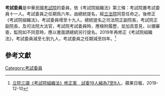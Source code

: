 {{Refimprove|time=2020-07-09T09:17:27+00:00}}
'''考試委員'''是中華民國[[考試院|考試院]]的委員，依《考試院組織法》第三條：考試院置考試委員十一人。考試委員之任期爲六年。由總統提名，經[[立法院|立法院]]同意任命之。後修正《考試院組織法》，考試委員增至十九人。總統提名之司法院正副院長，考試院正副院長，及司法院大法官，考試院考試委員時，應檢附履歷，並加具意見，以備審查，監院如不同意時，應以書面請總統另行提名。2019年再修正《考試院組織法》，考試委員減至七到九人，考試委員之任期減至四年。<ref>[https://tw.appledaily.com/politics/20191210/BMZKBRUZIHGG6KVRHGIDJEQ3XE/ 立院三讀《考試院組織法》修正案　試委19人縮為7至9人]，蘋果日報，2019-12-10</ref>

== 參考文獻 ==
{{reflist}}
{{中華民國第一屆考試委員}}
{{中華民國第二屆考試委員}}
{{中華民國第三屆考試委員}}
{{中華民國第四屆考試委員}}
{{中華民國第五屆考試委員}}
{{中華民國第六屆考試委員}}
{{中華民國第七屆考試委員}}
{{中華民國第八屆考試委員}}
{{中華民國第九屆考試委員}}
{{中華民國第十屆考試委員}}
{{中華民國第十一屆考試委員}}
{{中華民國第十二屆考試委員}}
{{中華民國第十三屆考試委員}}
[[Category:考試委員|Category:考試委員]]